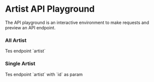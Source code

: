 
# Artist API Playground

The API playground is an interactive environment to make requests and preview an API endpoint.

### All Artist

<ApiPlayground method="GET" endpoint="artist">
	Tes endpoint `artist`
</ApiPlayground>

### Single Artist

<ApiPlayground method="GET" endpoint="artist" param={true} paramName="id">
	Tes endpoint `artist` with `id` as param
</ApiPlayground>